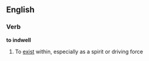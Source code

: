 ==English==

===Verb===
'''to indwell'''

# To [[exist]] within, especially as a spirit or driving force